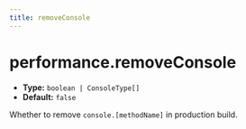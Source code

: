 ```yaml
---
title: removeConsole
---
```


# performance.removeConsole

- **Type:** `boolean | ConsoleType[]`
- **Default:** `false`

Whether to remove `console.[methodName]` in production build.


<RsbuildConfig configName="performance.removeConsole" />
